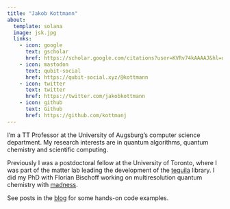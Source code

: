 ```yaml
---
title: "Jakob Kottmann"
about:
  template: solana
  image: jsk.jpg
  links:
    - icon: google
      text: gscholar
      href: https://scholar.google.com/citations?user=KVRv74kAAAAJ&hl=de&citsig=AMD79opNUyWS3nuk_2kmCYeqBBvmkRcQZQ
    - icon: mastodon
      text: qubit-social
      href: https://qubit-social.xyz/@kottmann
    - icon: twitter
      text: twitter
      href: https://twitter.com/jakobkottmann
    - icon: github
      text: Github
      href: https://github.com/kottmanj
---
```


I'm a TT Professor at the University of Augsburg's computer science department. My research interests are in quantum algorithms, quantum chemistry and scientific computing.
 
Previously I was a postdoctoral fellow at the University of Toronto, where I was part of the matter lab leading the development of the [tequila](tequila.qmd) library. I did my PhD with Florian Bischoff working on multiresolution quantum chemistry with [madness](https://github.com/m-a-d-n-e-s-s/madness).  

See posts in the [blog](blog.qmd) for some hands-on code examples.  
